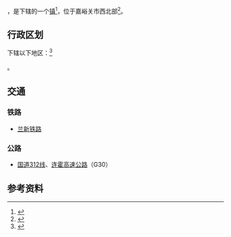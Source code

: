 {{中国乡级行政区
|总面积 = 850平方公里
|62/02/01/101/000}}

'''{{PAGENAMEBASE}}'''，是{{PRC admin/fullname|62/02/01/101/000|2}}下辖的一个[[镇|镇]]<ref>{{PRC admin/ref sgc|{{PRC admin/parent|62/02/01/101/000}}}}</ref>，位于嘉峪关市西北部<ref>{{cite web|title=嘉峪关市峪泉镇|url=http://www.xzqh.org/html/show/gs/28185.html|accessdate=2015-09-01|publisher=行政区划网|archive-url=https://web.archive.org/web/20160430103153/http://www.xzqh.org/html/show/gs/28185.html|archive-date=2016-04-30|dead-url=yes}}</ref>。

== 行政区划 ==

{{PAGENAMEBASE}}下辖以下地区：<ref>{{PRC admin/ref sgc|62/02/01/101/000}}</ref>

{{PRC admin/children|62/02/01/101/000}}。

==交通==
===铁路===
*[[兰新铁路|兰新铁路]]

===公路===
*[[国道312线|国道312线]]、[[连霍高速公路|连霍高速公路]]（G30）

== 参考资料 ==

{{reflist}}

{{行政区划小作品}}
{{PRC admin/navcat|62/02/01/101/000}}